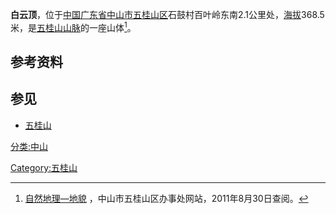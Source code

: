 {{Infobox mountain
| Name = 白云顶
| Photo            = 
| Photo size       = 
| Caption          = 五桂山脉
| Elevation = 368.5米
| Location = [[中国|中国]][[广东省|广东省]][[中山市|中山市]]
| Coordinates = 
}}
'''白云顶'''，位于[[中华人民共和国|中国]][[广东省|广东省]][[中山市|中山市]][[五桂山区|五桂山区]]石鼓村百叶岭东南2.1公里处，[[海拔|海拔]]368.5米，是[[五桂山山脉|五桂山山脉]]的一座山体<ref>[http://www.wuguishan.gov.cn/zwgk/zwgk_content.php?sub_id=201&news_id=33811 自然地理—地貌] {{webarchive|url=https://web.archive.org/web/20140222013914/http://www.wuguishan.gov.cn/zwgk/zwgk_content.php?sub_id=201&news_id=33811 |date=2014-02-22 }}，中山市五桂山区办事处网站，2011年8月30日查阅。</ref>。

==参考资料==
<div style="font-size: 85%">
<references />
</div>

==参见==
*[[五桂山|五桂山]]

[[分类:中山|分类:中山]]
[[Category:五桂山|Category:五桂山]]